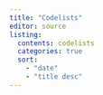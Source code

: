 ```yaml
---
title: "Codelists"
editor: source
listing: 
  contents: codelists
  categories: true
  sort:
    - "date"
    - "title desc"
---
```

